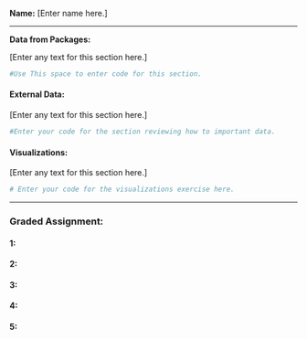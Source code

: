 **Name:** [Enter name here.]

* * *



**Data from Packages:**

[Enter any text for this section here.]

```{r}

#Use This space to enter code for this section.

```



#### External Data: 

[Enter any text for this section here.]



```{r}

#Enter your code for the section reviewing how to important data.

```



#### Visualizations:



[Enter any text for this section here.]



```{r}

# Enter your code for the visualizations exercise here.

```





* * *



### Graded Assignment:





#### 1:





#### 2:





#### 3:





#### 4:





#### 5:





